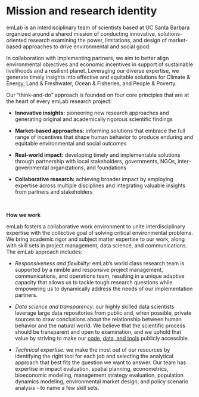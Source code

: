 # Mission and research identity

emLab is an interdisciplinary team of scientists based at UC Santa Barbara organized around a shared mission of conducting innovative, solutions-oriented research examining the power, limitations, and design of market-based approaches to drive environmental and social good.

In collaboration with implementing partners, we aim to better align environmental objectives and economic incentives in support of sustainable livelihoods and a resilient planet. Leveraging our diverse expertise, we generate timely insights into effective and equitable solutions for Climate & Energy, Land & Freshwater, Ocean & Fisheries, and People & Poverty.

Our “think-and-do” approach is founded on four core principles that are at the heart of every emLab research project:

- **Innovative insights:** pioneering new research approaches and generating original and academically rigorous scientific findings

- **Market-based approaches:** informing solutions that embrace the full range of incentives that shape human behavior to produce enduring and equitable environmental and social outcomes 

- **Real-world impact:** developing timely and implementable solutions through partnership with local stakeholders, governments, NGOs, inter-governmental organizations, and foundations

- **Collaborative research:** achieving broader impact by employing expertise across multiple disciplines and integrating valuable insights from partners and stakeholders

<p>&nbsp;</p>
**How we work**

emLab fosters a collaborative work environment to unite interdisciplinary expertise with the collective goal of solving critical environmental problems. We bring academic rigor and subject matter expertise to our work, along with skill sets in project management, data science, and communications. The emLab approach includes:

- *Responsiveness and flexibility:* emLab’s world class research team is supported by a nimble and responsive project management, communications, and operations team, resulting in a unique adaptive capacity that allows us to tackle tough research questions while empowering us to dynamically address the needs of our implementation partners.

- *Data science and transparency:* our highly skilled data scientists leverage large data repositories from public and, when possible, private sources to draw conclusions about the relationship between human behavior and the natural world. We believe that the scientific process should be transparent and open to examination, and we uphold that value by striving to make our [code](https://github.com/emlab-ucsb), [data, and tools](https://emlab.ucsb.edu/data-and-tools) publicly accessible.

- *Technical expertise:* we make the most out of our resources by identifying the right tool for each job and selecting the analytical approach that best fits the question we want to answer. Our team has expertise in impact evaluation, spatial planning, econometrics, bioeconomic modeling, management strategy evaluation, population dynamics modeling, environmental market design, and policy scenario analysis - to name a few skill sets.